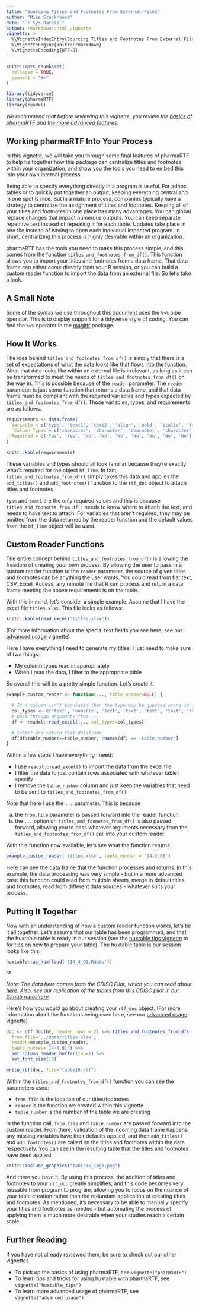 ```yaml
---
title: "Sourcing Titles and Footnotes From External Files"
author: "Mike Stackhouse"
date: "`r Sys.Date()`"
output: rmarkdown::html_vignette
vignette: >
  %\VignetteIndexEntry{Sourcing Titles and Footnotes From External Files}
  %\VignetteEngine{knitr::rmarkdown}
  %\VignetteEncoding{UTF-8}
---
```


```r
knitr::opts_chunk$set(
  collapse = TRUE,
  comment = "#>"
)

library(tidyverse)
library(pharmaRTF)
library(readxl)
```

_We recommend that before reviewing this vignette, you review the [basics of pharmaRTF](https://atorus-research.github.io/pharmaRTF/articles/pharmaRTF.html) and [the more advanced features](https://atorus-research.github.io/pharmaRTF/articles/advanced_usage.html)._

## Working pharmaRTF Into Your Process

In this vignette, we will take you through some final features of pharmaRTF to help tie together how this package can centralize titles and footnotes within your organization, and show you the tools you need to embed this into your own internal process.

Being able to specify everything directly in a program is useful. For adhoc tables or to quickly put together an output, keeping everything central and in one spot is nice. But in a mature process, companies typically have a strategy to centralize the assignment of titles and footnotes. Keeping all of your titles and footnotes in one place has many advantages. You can global replace changes that impact numerous outputs. You can keep separate repetitive text instead of repeating it for each table. Updates take place in one file instead of having to open each individual impacted program. In short, centralizing this process is highly desirable within an organization.

pharmaRTF has the tools you need to make this process simple, and this comes from the function `titles_and_footnotes_from_df()`. This function allows you to import your titles and footnotes from a data frame. That data frame can either come directly from your R session, or you can build a custom reader function to import the data from an external file. So let's take a look.

## A Small Note

Some of the syntax we use throughout this document uses the `%>%` pipe operator. This is to display support for a tidyverse style of coding. You can find the `%>%` operator in the [magittr](https://cran.r-project.org/package=magrittr/vignettes/magrittr.html) package.

## How It Works

The idea behind `titles_and_footnotes_from_df()` is simply that there is a set of expectations of what the data looks like that flows into the function. What that data looks like within an external file is irrelevant, as long as it can be transformed to meet the needs of `titles_and_footnotes_from_df()` on the way in. This is possible because of the `reader` parameter. The `reader` parameter is just some function that returns a data frame, and that data frame must be compliant with the required variables and types expected by `titles_and_footnotes_from_df()`. Those variables, types, and requirements are as follows. 


```r
requirements <- data.frame(
  Variable = c('type', 'text1', 'text2', 'align', 'bold', 'italic', 'font', 'font_size', 'index'),
  `Column Types`= c('character', 'character', 'character', 'character', 'logical', 'logical', 'character', 'numeric', 'numeric'),
  Required = c('Yes', 'Yes', 'No', 'No', 'No', 'No', 'No', 'No', 'No')
)

knitr::kable(requirements)
```

These variables and types should all look familiar because they're exactly what's required for the object `hf_line`. In fact, `titles_and_footnotes_from_df()` simply takes this data and applies the `add_titles()` and `add_footnotes()` function to the `rtf_doc` object to attach titles and footnotes. 

`type` and `text1` are the only required values and this is because `titles_and_foonotes_from_df()` needs to know where to attach the text, and needs to have text to attach. For variables that aren't required, they may be omitted from the data returned by the reader function and the default values from the `hf_line` object will be used.

## Custom Reader Functions

The entire concept behind `titles_and_footnotes_from_df()` is allowing the freedom of creating your own process. By allowing the user to pass in a custom reader function to the `reader` parameter, the source of given titles and footnotes can be anything the user wants. You could read from flat text, CSV, Excel, Access, any remote file that R can process and return a data frame meeting the above requirements is on the table.

With this in mind, let's consider a simple example. Assume that I have the excel file `titles.xlsx`. This file looks as follows:

```r
knitr::kable(read_excel('titles.xlsx'))

```

(For more information about the special text fields you see here, see our [advanced usage](https://atorus-research.github.io/pharmaRTF/articles/advanced_usage.html) vignette)

Here I have everything I need to generate my titles. I just need to make sure of two things:

- My column types read in appropriately
- When I read the data, I filter to the appropriate table

So overall this will be a pretty simple function. Let's create it.

```r
example_custom_reader <- function(..., table_number=NULL) {

  # If a column isn't populated then the type may be guessed wrong so force it
  col_types <- c('text', 'numeric', 'text', 'text', 'text', 'text', 'logical', 'logical')
  # pass through arguments from ...
  df <- readxl::read_excel(..., col_types=col_types)

  # Subset and return that dataframe
  df[df$table_number==table_number, !names(df) == 'table_number']
}

```

Within a few steps I have everything I need:

- I use `readxl::read_excel()` to import the data from the excel file
- I filter the data to just contain rows associated with whatever table I specify
- I remove the `table_number` column and just keep the variables that need to be sent to `titles_and_footnotes_from_df()`

Note that here I use the `...` parameter. This is because 

a) the `from.file` parameter is passed forward into the reader function
b) the `...` option on `titles_and_foonotes_from_df()` is also passed forward, allowing you to pass whatever arguments necessary from the `titles_and_footnotes_from_df()` call into your custom reader. 

With this function now available, let's see what the function returns.

```r
example_custom_reader('titles.xlsx', table_number = '14-2.01')
```

Here can see the data frame that the function processes and returns. In this example, the data processing was very simple - but in a more advanced case this function could read from multiple sheets, merge in default titles and footnotes, read from different data sources - whatever suits your process.

## Putting It Together

Now with an understanding of how a custom reader function works, let's tie it all together. Let's assume that our table has been programmed, and that the huxtable table is ready in our session (see the [huxtable tips vignette](https://atorus-research.github.io/pharmaRTF/articles/huxtable_tips.html) to for tips on how to prepare your table). The huxtable table is our session looks like this: 

```r
huxtable::as_hux(load('t14_4_01.Rdata'))
```

```r
ht
```

_Note: The data here comes from the CDISC Pilot, which you can read about [here](https://bitbucket.cdisc.org/projects/CED/repos/sdtm-adam-pilot-project/browse). Also, see our replication of the tables from this CDISC pilot in our [Github repository](https://github.com/atorus-research/CDISC_pilot_replication)._

Here's how you would go about creating your `rtf_doc` object. (For more information about the functions being used here, see our [advanced usage](https://atorus-research.github.io/advanced_usage.html) vignette)

```r
doc <- rtf_doc(ht, header_rows = 2) %>% titles_and_footnotes_from_df(
  from.file='../data/titles.xlsx',
  reader=example_custom_reader,
  table_number='14-4.01') %>%
  set_column_header_buffer(top=1) %>%
  set_font_size(10)

write_rtf(doc, file="table16.rtf")
```

Within the `titles_and_footnotes_from_df()` function you can see the parameters used:

- `from.file` is the location of our titles/footnotes
- `reader` is the function we created within this vignette
- `table_number` is the number of the table we are creating

In the function call, `from.file` and `table_number` are passed forward into the custom reader. From there, validation of the incoming data frame happens, any missing variables have their defaults applied, and then `add_titles()` and `add_footnotes()` are called on the titles and footnotes within the data respectively. You can see in the resulting table that the titles and footnotes have been applied 

```r
knitr::include_graphics("table16_img1.png")
```

And there you have it. By using this process, the addition of titles and footnotes to your `rtf_doc` greatly simplifies, and this code becomes very reusable from program to program, allowing you to focus on the nuance of your table creation rather than the redundant application of creating titles and footnotes. As mentioned, it's necessary to be able to manually specify your titles and footnotes as needed - but automating the process of applying them is much more desirable when your studies reach a certain scale. 

## Further Reading

If you have not already reviewed them, be sure to check out our other vignettes

- To pick up the basics of using pharmaRTF, see `vignette("pharmaRTF")`
- To learn tips and tricks for using huxtable with pharmaRTF, see `vignette("huxtable_tips")`
- To learn more advanced usage of pharmaRTF, see `vignette("advanced_usage")`

